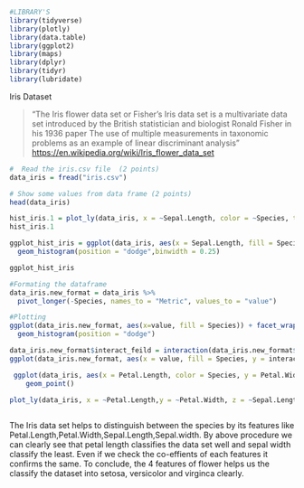 
```r
#LIBRARY'S
library(tidyverse)
library(plotly)
library(data.table)
library(ggplot2)
library(maps)
library(dplyr)
library(tidyr)
library(lubridate)
```

Iris Dataset

> "The Iris flower data set or Fisher's Iris data set is a multivariate data set 
> introduced by the British statistician and biologist Ronald Fisher in his 1936 
> paper The use of multiple measurements in taxonomic problems as an example of 
> linear discriminant analysis" <https://en.wikipedia.org/wiki/Iris_flower_data_set>


```r
#  Read the iris.csv file  (2 points)
data_iris = fread("iris.csv")
```

```r
# Show some values from data frame (2 points)
head(data_iris)

```


```r
hist_iris.1 = plot_ly(data_iris, x = ~Sepal.Length, color = ~Species, type = "histogram")
hist_iris.1

```

```r
ggplot_hist_iris = ggplot(data_iris, aes(x = Sepal.Length, fill = Species)) +
  geom_histogram(position = "dodge",binwidth = 0.25)

ggplot_hist_iris
```

```r
#Formating the dataframe
data_iris.new_format = data_iris %>%
  pivot_longer(-Species, names_to = "Metric", values_to = "value")

#Plotting
ggplot(data_iris.new_format, aes(x=value, fill = Species)) + facet_wrap(factor(data_iris.new_format$Metric)) +
  geom_histogram(position = "dodge")
```


```r
data_iris.new_format$interact_feild = interaction(data_iris.new_format$Species, data_iris.new_format$Metric, sep="." )
ggplot(data_iris.new_format, aes(x = value, fill = Species, y = interact_feild))+ geom_boxplot()+ labs(y = "interaction(Species, metric)", x = "value")

```

```r
 ggplot(data_iris, aes(x = Petal.Length, color = Species, y = Petal.Width))+
    geom_point()
```



```r

plot_ly(data_iris, x = ~Petal.Length,y = ~Petal.Width, z = ~Sepal.Length, color = ~Species)
  
```


The Iris data set helps to distinguish between the species by its features like Petal.Length,Petal.Width,Sepal.Length,Sepal.width. By above procedure we can clearly see that petal length classifies the data set well and sepal width classify the least. Even if we check the co-effients of each features it confirms the same.
To conclude, the 4 features of flower helps us the classify the dataset into setosa, versicolor and virginca clearly.





